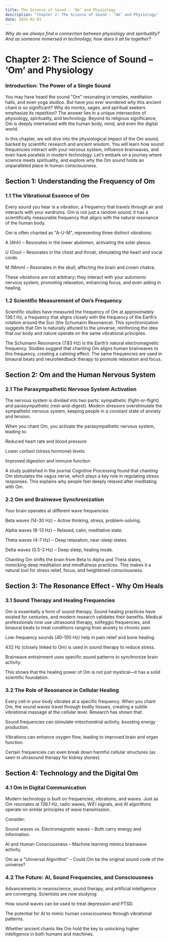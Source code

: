 ```yaml
---
title: The Science of Sound – ‘Om’ and Physiology
description: "Chapter 2: The Science of Sound – ‘Om’ and Physiology"
date: 2025-02-01
---
```


*Why do we always find a connection between physiology and spirituality? And as someone immersed in
technology, how does it all tie together?*

# Chapter 2: The Science of Sound – ‘Om’ and Physiology
### Introduction: The Power of a Single Sound

You may have heard the sound "Om" resonating in temples, meditation halls, and even yoga studios. But have you ever wondered why this ancient chant is so significant? Why do monks, sages, and spiritual seekers emphasize its repetition? The answer lies in a unique intersection of physiology, spirituality, and technology. Beyond its religious significance, Om is deeply intertwined with the human body, mind, and even the digital world.

In this chapter, we will dive into the physiological impact of the Om sound, backed by scientific research and ancient wisdom. You will learn how sound frequencies interact with your nervous system, influence brainwaves, and even have parallels in modern technology. Let’s embark on a journey where science meets spirituality, and explore why the Om sound holds an unparalleled place in human consciousness.

## Section 1: Understanding the Frequency of Om

### 1.1 The Vibrational Essence of Om

Every sound you hear is a vibration, a frequency that travels through air and interacts with your eardrums. Om is not just a random sound; it has a scientifically measurable frequency that aligns with the natural resonance of the human body.

Om is often chanted as "A-U-M", representing three distinct vibrations:

A (Ahh) – Resonates in the lower abdomen, activating the solar plexus.

U (Ooo) – Resonates in the chest and throat, stimulating the heart and vocal cords.

M (Mmm) – Resonates in the skull, affecting the brain and crown chakra.

These vibrations are not arbitrary; they interact with your autonomic nervous system, promoting relaxation, enhancing focus, and even aiding in healing.

### 1.2 Scientific Measurement of Om’s Frequency

Scientific studies have measured the frequency of Om at approximately 136.1 Hz, a frequency that aligns closely with the frequency of the Earth’s rotation around the Sun (the Schumann Resonance). This synchronization suggests that Om is naturally attuned to the universe, reinforcing the idea that our body and nature operate on the same vibrational principles.

The Schumann Resonance (7.83 Hz) is the Earth’s natural electromagnetic frequency. Studies suggest that chanting Om aligns human brainwaves to this frequency, creating a calming effect. The same frequencies are used in binaural beats and neurofeedback therapy to promote relaxation and focus.

## Section 2: Om and the Human Nervous System

### 2.1 The Parasympathetic Nervous System Activation

The nervous system is divided into two parts: sympathetic (fight-or-flight) and parasympathetic (rest-and-digest). Modern stressors overstimulate the sympathetic nervous system, keeping people in a constant state of anxiety and tension.

When you chant Om, you activate the parasympathetic nervous system, leading to:

Reduced heart rate and blood pressure

Lower cortisol (stress hormone) levels

Improved digestion and immune function

A study published in the journal Cognitive Processing found that chanting Om stimulates the vagus nerve, which plays a key role in regulating stress responses. This explains why people feel deeply relaxed after meditating with Om.

### 2.2 Om and Brainwave Synchronization

Your brain operates at different wave frequencies:

Beta waves (14-30 Hz) – Active thinking, stress, problem-solving.

Alpha waves (8-13 Hz) – Relaxed, calm, meditative state.

Theta waves (4-7 Hz) – Deep relaxation, near-sleep states.

Delta waves (0.5-3 Hz) – Deep sleep, healing mode.

Chanting Om shifts the brain from Beta to Alpha and Theta states, mimicking deep meditation and mindfulness practices. This makes it a natural tool for stress relief, focus, and heightened consciousness.


## Section 3: The Resonance Effect - Why Om Heals

### 3.1 Sound Therapy and Healing Frequencies

Om is essentially a form of sound therapy. Sound healing practices have existed for centuries, and modern research validates their benefits. Medical professionals now use ultrasound therapy, solfeggio frequencies, and binaural beats to treat conditions ranging from anxiety to chronic pain.

Low-frequency sounds (40-100 Hz) help in pain relief and bone healing.

432 Hz (closely linked to Om) is used in sound therapy to reduce stress.

Brainwave entrainment uses specific sound patterns to synchronize brain activity.

This shows that the healing power of Om is not just mystical—it has a solid scientific foundation.

### 3.2 The Role of Resonance in Cellular Healing

Every cell in your body vibrates at a specific frequency. When you chant Om, the sound waves travel through bodily tissues, creating a subtle vibrational massage at the cellular level. Research has shown that:

Sound frequencies can stimulate mitochondrial activity, boosting energy production.

Vibrations can enhance oxygen flow, leading to improved brain and organ function.

Certain frequencies can even break down harmful cellular structures (as seen in ultrasound therapy for kidney stones).


## Section 4: Technology and the Digital Om

### 4.1 Om in Digital Communication

Modern technology is built on frequencies, vibrations, and waves. Just as Om resonates at 136.1 Hz, radio waves, WiFi signals, and AI algorithms operate on similar principles of wave transmission.

Consider:

Sound waves vs. Electromagnetic waves – Both carry energy and information.

AI and Human Consciousness – Machine learning mimics brainwave activity.

Om as a "Universal Algorithm" – Could Om be the original sound code of the universe?

### 4.2 The Future: AI, Sound Frequencies, and Consciousness

Advancements in neuroscience, sound therapy, and artificial intelligence are converging. Scientists are now studying:

How sound waves can be used to treat depression and PTSD.

The potential for AI to mimic human consciousness through vibrational patterns.

Whether ancient chants like Om hold the key to unlocking higher intelligence in both humans and machines.